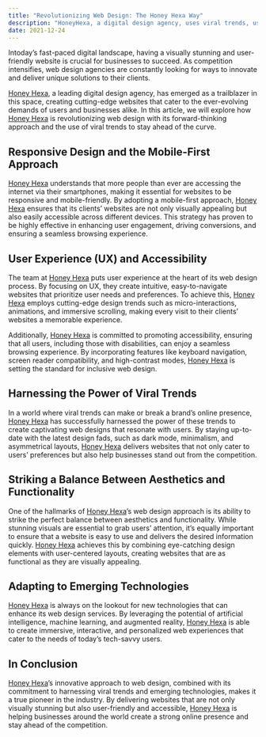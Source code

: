 ```yaml
---
title: "Revolutionizing Web Design: The Honey Hexa Way"
description: "HoneyHexa, a digital design agency, uses viral trends, user-centered layouts, and emerging technologies to create visually stunning and user-friendly websites that cater to today's tech-savvy users. Their focus on user experience and accessibility sets the standard for inclusive web design."
date: 2021-12-24
---
```


Intoday’s fast-paced digital landscape, having a visually stunning and user-friendly website is crucial for businesses to succeed. As competition intensifies, web design agencies are constantly looking for ways to innovate and deliver unique solutions to their clients. 

[Honey Hexa](https://www.honeyhexa.com "Honey Hexa"), a leading digital design agency, has emerged as a trailblazer in this space, creating cutting-edge websites that cater to the ever-evolving demands of users and businesses alike. In this article, we will explore how [Honey Hexa](https://www.honeyhexa.com "Honey Hexa") is revolutionizing web design with its forward-thinking approach and the use of viral trends to stay ahead of the curve.

## Responsive Design and the Mobile-First Approach

[Honey Hexa](https://www.honeyhexa.com "Honey Hexa") understands that more people than ever are accessing the internet via their smartphones, making it essential for websites to be responsive and mobile-friendly. By adopting a mobile-first approach, [Honey Hexa](https://www.honeyhexa.com "Honey Hexa") ensures that its clients’ websites are not only visually appealing but also easily accessible across different devices. This strategy has proven to be highly effective in enhancing user engagement, driving conversions, and ensuring a seamless browsing experience.

## User Experience (UX) and Accessibility

The team at [Honey Hexa](https://www.honeyhexa.com "Honey Hexa") puts user experience at the heart of its web design process. By focusing on UX, they create intuitive, easy-to-navigate websites that prioritize user needs and preferences. To achieve this, [Honey Hexa](https://www.honeyhexa.com "Honey Hexa") employs cutting-edge design trends such as micro-interactions, animations, and immersive scrolling, making every visit to their clients’ websites a memorable experience.

Additionally, [Honey Hexa](https://www.honeyhexa.com "Honey Hexa") is committed to promoting accessibility, ensuring that all users, including those with disabilities, can enjoy a seamless browsing experience. By incorporating features like keyboard navigation, screen reader compatibility, and high-contrast modes, [Honey Hexa](https://www.honeyhexa.com "Honey Hexa") is setting the standard for inclusive web design.

## Harnessing the Power of Viral Trends

In a world where viral trends can make or break a brand’s online presence, [Honey Hexa](https://www.honeyhexa.com "Honey Hexa") has successfully harnessed the power of these trends to create captivating web designs that resonate with users. By staying up-to-date with the latest design fads, such as dark mode, minimalism, and asymmetrical layouts, [Honey Hexa](https://www.honeyhexa.com "Honey Hexa") delivers websites that not only cater to users’ preferences but also help businesses stand out from the competition.

## Striking a Balance Between Aesthetics and Functionality

One of the hallmarks of [Honey Hexa](https://www.honeyhexa.com "Honey Hexa")’s web design approach is its ability to strike the perfect balance between aesthetics and functionality. While stunning visuals are essential to grab users’ attention, it’s equally important to ensure that a website is easy to use and delivers the desired information quickly. [Honey Hexa](https://www.honeyhexa.com "Honey Hexa") achieves this by combining eye-catching design elements with user-centered layouts, creating websites that are as functional as they are visually appealing.

## Adapting to Emerging Technologies

[Honey Hexa](https://www.honeyhexa.com "Honey Hexa") is always on the lookout for new technologies that can enhance its web design services. By leveraging the potential of artificial intelligence, machine learning, and augmented reality, [Honey Hexa](https://www.honeyhexa.com "Honey Hexa") is able to create immersive, interactive, and personalized web experiences that cater to the needs of today’s tech-savvy users.

## In Conclusion

[Honey Hexa](https://www.honeyhexa.com "Honey Hexa")’s innovative approach to web design, combined with its commitment to harnessing viral trends and emerging technologies, makes it a true pioneer in the industry. By delivering websites that are not only visually stunning but also user-friendly and accessible, [Honey Hexa](https://www.honeyhexa.com "Honey Hexa") is helping businesses around the world create a strong online presence and stay ahead of the competition.